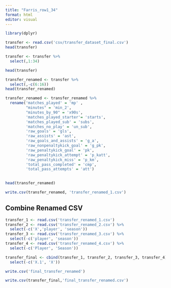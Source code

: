 ```yaml
---
title: "Farris_row1_34"
format: html
editor: visual
---
```


```r
library(dplyr)
```

```r
transfer <- read.csv('csv/transfer_dataset_final.csv')
head(transfer)
```

```r
transfer <- transfer %>%
  select(,1:34)

```

```r
head(transfer)
```

```r
transfer_renamed <- transfer %>%
  select(,-c(6:16))
head(transfer_renamed)
```

```r
transfer_renamed <- transfer_renamed %>%
  rename('matches_played' = 'mp' ,
         "minutes" = 'min_2',
         "minutes_by_90" = 'x90s',
         'matches_played_starter'= 'starts',
         'matches_played_sub' = 'subs',
         'matches_no_play' = 'un_sub',
         'raw_goals' = 'gls',
         'raw_assists' = 'ast',
         'raw_goals_and_assists' = 'g_a',
         'raw_nonpenaltykick_goal' = 'g_pk',
         'raw_penaltykick_goal' = 'pk',
         'raw_penaltykick_attempt' = 'p_katt',
         'raw_penaltykick_miss' = 'p_km',
         'total_pass_completed' = 'cmp',
         'total_pass_attempts' = 'att')
         

```

```r
head(transfer_renamed)
```

```r
write.csv(transfer_renamed, 'transfer_renamed_1.csv')
```

## Combine Renamed CSV

```r
transfer_1 <- read.csv('transfer_renamed_1.csv')
transfer_2 <- read.csv('transfer_renamed_2.csv') %>%
  select(-c('X','player', 'season'))
transfer_3 <- read.csv('transfer_renamed_3.csv') %>%
  select(-c('player', 'season'))
transfer_4 <- read.csv('transfer_renamed_4.csv') %>%
  select(-c('Player', 'Season'))

transfer_final <- cbind(transfer_1, transfer_2, transfer_3, transfer_4) %>%
  select(-c('X.1', 'X'))

write.csv('final_transfer_renamed')
```

```r
write.csv(transfer_final,'final_transfer_renamed.csv')
```
